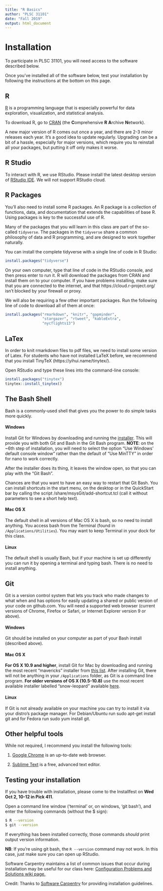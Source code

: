 ```yaml
---
title: "R Basics"
author: "PLSC 31101"
date: "Fall 2019"
output: html_document
---
```


# Installation

To participate in PLSC 31101, you will need access to the software described below. 

Once you've installed all of the software below, test your installation by following the instructions at the bottom on this page.

##  R

[R](http://www.r-project.org/) is a programming language that is especially powerful for data exploration, visualization, and statistical analysis. 

To download R, go to [CRAN](https://cran.r-project.org/) (the **C**omprehensive **R** **A**rchive **N**etwork).

A new major version of R comes out once a year, and there are 2-3 minor releases each year. It’s a good idea to update regularly. Upgrading can be a bit of a hassle, especially for major versions, which require you to reinstall all your packages, but putting it off only makes it worse.

## R Studio

To interact with R, we use RStudio. Please install the latest desktop version of [RStudio IDE](http://www.rstudio.com/ide/download/desktop). We will not support RStudio cloud.

## R Packages

You’ll also need to install some R packages. An R package is a collection of functions, data, and documentation that extends the capabilities of base R. Using packages is key to the successful use of R. 

Many of the packages that you will learn in this class are part of the so-called `tidyverse`. The packages in the `tidyverse` share a common philosophy of data and R programming, and are designed to work together naturally.

You can install the complete tidyverse with a single line of code in R Studio:

```r
install.packages("tidyverse")
```

On your own computer, type that line of code in the RStudio console, and then press enter to run it. R will download the packages from CRAN and install them on to your computer. If you have problems installing, make sure that you are connected to the internet, and that https://cloud.r-project.org/ isn’t blocked by your firewall or proxy.

We will also be requiring a few other important packages. Run the following line of code to download all of them at once:

```r
install.packages("rmarkdown", "knitr", "gapminder", 
                 "stargazer", "rtweet", "kableExtra",
                 "nycflights13")
```
 
## LaTex

In order to knit rmarkdown files to pdf files, we need to install some version of Latex. For students who have not installed LaTeX before, we recommend that you install TinyTeX (https://yihui.name/tinytex/).

Open RStudio and type these lines into the command-line console:

```r
install.packages("tinytex")
tinytex::install_tinytex() 
```

## The Bash Shell

Bash is a commonly-used shell that gives you the power to do simple tasks more quickly.

#### Windows {-}

Install Git for Windows by downloading and running the [installer](http://msysgit.github.io/). This will provide you with both Git and Bash in the Git Bash program. **NOTE**: on the ~6th step of installation, you will need to select the option "Use Windows' default console window" rather than the default of "Use MinTTY" in order for nano to work correctly.

After the installer does its thing, it leaves the window open, so that you can play with the "Git Bash".

Chances are that you want to have an easy way to restart that Git Bash. You can install shortcuts in the start menu, on the desktop or in the QuickStart bar by calling the script /share/msysGit/add-shortcut.tcl (call it without parameters to see a short help text).

#### Mac OS X {-}

The default shell in all versions of Mac OS X is bash, so no need to install anything. You access bash from the Terminal (found in `/Applications/Utilities`). You may want to keep Terminal in your dock for this class.

#### Linux {-}

The default shell is usually Bash, but if your machine is set up differently you can run it by opening a terminal and typing bash. There is no need to install anything.

## Git

Git is a version control system that lets you track who made changes to what when and has options for easily updating a shared or public version of your code on github.com. You will need a supported web browser (current versions of Chrome, Firefox or Safari, or Internet Explorer version 9 or above).

#### Windows {-}

Git should be installed on your computer as part of your Bash install (described above).

#### Mac OS X {-}

**For OS X 10.9 and higher**, install Git for Mac by downloading and running the most recent "mavericks" installer from [this list](http://sourceforge.net/projects/git-osx-installer/files/). After installing Git, there will not be anything in your `/Applications` folder, as Git is a command line program. **For older versions of OS X (10.5-10.8)** use the most recent available installer labelled "snow-leopard" available [here](http://sourceforge.net/projects/git-osx-installer/files/).

#### Linux {-}

If Git is not already available on your machine you can try to install it via your distro's package manager. For Debian/Ubuntu run sudo apt-get install git and for Fedora run sudo yum install git.

## Other helpful tools

While not required, I recommend you install the following tools:

1. [Google Chrome](https://www.google.com/chrome/) is an up-to-date web browser. 

2. [Sublime Text](https://www.sublimetext.com/3) is a free, advanced text editor. 

## Testing your installation

If you have trouble with installation, please come to the Installfest on **Wed Oct 2, 10-12 in Pick 411**.

Open a command line window ('terminal' or, on windows, 'git bash'), and enter the following commands (without the $ sign): 

```bash
$ R --version
$ git --version
```

If everything has been installed correctly, those commands *should* print output version information. 

**NB**: If you're using git bash, the `R --version` command may not work. In this case, just make sure you can open up RStudio.

Software Carpentry maintains a list of common issues that occur during installation may be useful for our class here: [Configuration Problems and Solutions wiki page.](https://github.com/swcarpentry/workshop-template/wiki/Configuration-Problems-and-Solutions)

Credit: Thanks to [Software Carpentry](http://software-carpentry.org/workshops/) for providing installation guidelines.


